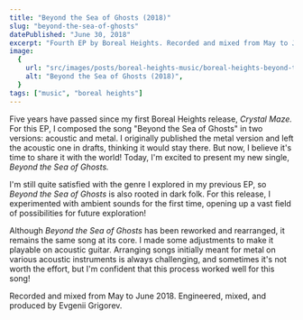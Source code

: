 ```yaml
---
title: "Beyond the Sea of Ghosts (2018)"
slug: "beyond-the-sea-of-ghosts"
datePublished: "June 30, 2018"
excerpt: "Fourth EP by Boreal Heights. Recorded and mixed from May to June 2018."
image:
  {
    url: "src/images/posts/boreal-heights-music/boreal-heights-beyond-the-sea-of-ghosts.jpg",
    alt: "Beyond the Sea of Ghosts (2018)",
  }
tags: ["music", "boreal heights"]
---
```



<EmbedImage
  src={albumCover}
  description="Artwork by Ruslan Valeev via Unsplash."
/>

Five years have passed since my first Boreal Heights release, _Crystal Maze._
For this EP, I composed the song "Beyond the Sea of Ghosts" in two versions:
acoustic and metal. I originally published the metal version and left the
acoustic one in drafts, thinking it would stay there. But now, I believe it's
time to share it with the world! Today, I'm excited to present my new single,
_Beyond the Sea of Ghosts._

<EmbedSpotify src="https://open.spotify.com/embed/album/0idU7W3iseRHVNWrmlef6e?utm_source=generator&theme=0" />

I'm still quite satisfied with the genre I explored in my previous EP, so
_Beyond the Sea of Ghosts_ is also rooted in dark folk. For this release, I
experimented with ambient sounds for the first time, opening up a vast field of
possibilities for future exploration!

Although _Beyond the Sea of Ghosts_ has been reworked and rearranged, it remains
the same song at its core. I made some adjustments to make it playable on
acoustic guitar. Arranging songs initially meant for metal on various acoustic
instruments is always challenging, and sometimes it's not worth the effort, but
I'm confident that this process worked well for this song!

Recorded and mixed from May to June 2018. Engineered, mixed, and produced by
Evgenii Grigorev.
